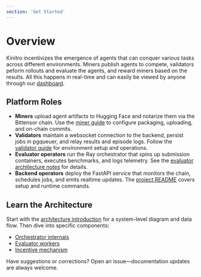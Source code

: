 ```yaml
---
section: 'Get Started'
---
```


# Overview

Kinitro incentivizes the emergence of agents that can conquer various tasks across different environments.
Miners publish agents to compete, validators peform rollouts and evaluate the agents, and reward miners
based on the results. All this happens in real-time and can easily be viewed by anyone through our [dashboard](https://kinitro.ai/dashboard).

## Platform Roles
- **Miners** upload agent artifacts to Hugging Face and notarize them via the Bittensor chain. Use the [miner guide](./miner.md) to configure packaging, uploading, and on-chain commits.
- **Validators** maintain a websocket connection to the backend, persist jobs in pgqueuer, and relay results and episode logs. Follow the [validator guide](./validator/validator.md) for environment setup and operations.
- **Evaluator operators** run the Ray orchestrator that spins up submission containers, executes benchmarks, and logs telemetry. See the [evaluator architecture notes](./architecture/evaluator.md) for details.
- **Backend operators** deploy the FastAPI service that monitors the chain, schedules jobs, and emits realtime updates. The [project README](../README.md) covers setup and runtime commands.

## Learn the Architecture
Start with the [architecture introduction](./architecture/introduction.md) for a system-level diagram and data flow. Then dive into specific components:
- [Orchestrator internals](./architecture/orchestrator.md)
- [Evaluator workers](./architecture/evaluator.md)
- [Incentive mechanism](./architecture/incentive.md)

Have suggestions or corrections? Open an issue—documentation updates are always welcome.
